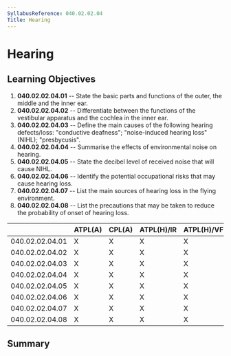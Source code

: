 ```yaml
---
SyllabusReference: 040.02.02.04
Title: Hearing
---
```


# Hearing

## Learning Objectives

1.  **040.02.02.04.01** -- State the basic parts and functions of the outer, the
    middle and the inner ear.
2.  **040.02.02.04.02** -- Differentiate between the functions of the vestibular
    apparatus and the cochlea in the inner ear.
3.  **040.02.02.04.03** -- Define the main causes of the following hearing
    defects/loss: "conductive deafness"; "noise-induced hearing loss" (NIHL);
    "presbycusis".
4.  **040.02.02.04.04** -- Summarise the effects of environmental noise on
    hearing.
5.  **040.02.02.04.05** -- State the decibel level of received noise that will
    cause NIHL.
6.  **040.02.02.04.06** -- Identify the potential occupational risks that may
    cause hearing loss.
7.  **040.02.02.04.07** -- List the main sources of hearing loss in the flying
    environment.
8.  **040.02.02.04.08** -- List the precautions that may be taken to reduce the
    probability of onset of hearing loss.

|                 | ATPL(A) | CPL(A) | ATPL(H)/IR | ATPL(H)/VFR | CPL(H) | IR  | CBIR(A) |
| --------------- | ------- | ------ | ---------- | ----------- | ------ | --- | ------- |
| 040.02.02.04.01 | X       | X      | X          | X           | X      | X   |         |
| 040.02.02.04.02 | X       | X      | X          | X           | X      | X   |         |
| 040.02.02.04.03 | X       | X      | X          | X           | X      | X   |         |
| 040.02.02.04.04 | X       | X      | X          | X           | X      | X   |         |
| 040.02.02.04.05 | X       | X      | X          | X           | X      | X   |         |
| 040.02.02.04.06 | X       | X      | X          | X           | X      | X   |         |
| 040.02.02.04.07 | X       | X      | X          | X           | X      | X   |         |
| 040.02.02.04.08 | X       | X      | X          | X           | X      | X   |         |

## Summary
